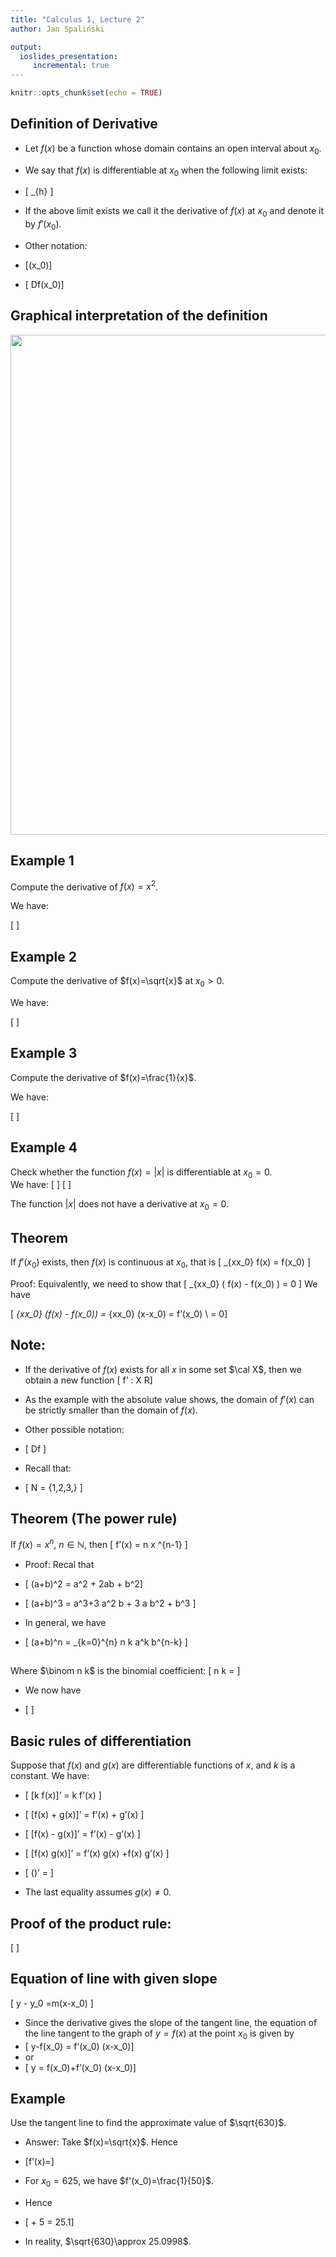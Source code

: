 ```yaml
---
title: "Calculus 1, Lecture 2"
author: Jan Spaliński

output:
  ioslides_presentation:
     incremental: true
---
```


```r
knitr::opts_chunk$set(echo = TRUE)
```

## Definition of Derivative

- Let $f(x)$ be a function whose domain contains an open interval about $x_0$. 
- We say that $f(x)$ is differentiable at $x_0$ when the following limit exists:

- \[ \lim_{h\to 0} \frac{f(x_0+h)-f(x_0)}{h}\]

- If the above limit exists we call it the derivative of $f(x)$ at $x_0$ and denote it by
$f'(x_0)$.

- Other notation:

- \[\frac{df}{dx}(x_0)\]
- \[ Df(x_0)\]


## Graphical interpretation of the definition

<img src="img/derivative_sqrt.png" width="800px" class="center">

## Example 1 

 Compute the derivative of $f(x)=x^2$.  

 We have:

\[\begin{align} f'(x_0) &= \lim_{h\to 0} \frac{f(x_0+h)-f(x_0)}{h} \\
            &= \lim_{h\to 0} \frac{(x_0+h)^2-x_0^2}{h} \\
            &= \lim_{h\to 0} \frac{x_0^2+2x_0 h + h^2-x_0^2}{h} \\
            &= \lim_{h\to 0} \frac{2 x_0 h +h^2}{h} \\
            &= \lim_{h\to 0} {2 x_0  + h} \\
            &= 2 x_0  \\
\end{align}
\]

## Example 2 

Compute the derivative of $f(x)=\sqrt{x}$ at $x_0>0$.  

We have:

\[\begin{align} f'(x_0) &= \lim_{h\to 0} \frac{f(x_0+h)-f(x_0)}{h} \\
            &= \lim_{h\to 0} \frac{\sqrt{x_0+h}-\sqrt{x_0}}{h} \\
           &= \lim_{h\to 0} \frac{x_0+h-x_0}{h(\sqrt{x_0+h}+\sqrt{x_0})} \\
            &= \lim_{h\to 0} \frac{h}{h(\sqrt{x_0+h}+\sqrt{x_0})} \\
            &= \lim_{h\to 0} \frac{1}{\sqrt{x_0+h}+\sqrt{x_0}} =\frac{1}{2\sqrt{x_0}}\\
\end{align}
\]

## Example 3 

Compute the derivative of $f(x)=\frac{1}{x}$.  

We have:

\[\begin{align} f'(x_0) &= \lim_{h\to 0} \frac{f(x_0+h)-f(x_0)}{h} \\
            &= \lim_{h\to 0} \frac{\frac{1}{x_0+h}-\frac{1}{x_0}}{h} \\
            &= \lim_{h\to 0} \frac{1}{h}\frac{x_0-(x_0+h)}{(x_0+h)x_0} \\
            &= \lim_{h\to 0} \frac{1}{h}\frac{-h}{(x_0+h)x_0} \\
            &= \lim_{h\to 0} \frac{-1}{(x_0+h)x_0} = -\frac{1}{x_0^2} \\
\end{align}
\]

## Example 4 

Check whether the function $f(x)=|x|$ is differentiable at $x_0=0$.  
We have:
\[\begin{align} f'(x_0+) &= \lim_{h\to 0+} \frac{f(x_0+h)-f(x_0)}{h} \\
            &= \lim_{h\to 0+} \frac{|0+h|-|0|}{h} \\
             &= \lim_{h\to 0+} \frac{|h|}{h} =1 \\
            \end{align}
\]
\[\begin{align} f'(x_0-) &= \lim_{h\to 0-} \frac{|h|}{h} = -1 \\
            \end{align}
\]

The function  $|x|$ does not have a derivative at $x_0=0$.

## Theorem

If $f'(x_0)$ exists, then $f(x)$ is continuous at $x_0$, that is 
\[ \lim_{x\to x_0} f(x) = f(x_0) \]

 Proof: Equivalently, we need to show that
\[ \lim_{x\to x_0} \left( f(x) - f(x_0) \right) = 0 \]
We have

\[ \lim_{x\to x_0} (f(x) - f(x_0)) =
            \lim_{x\to x_0} \frac{ f(x) - f(x_0) }{x-x_0} (x-x_0) = f'(x_0)\cdot 0 \\
            = 0\]
            
## Note: 

- If the derivative of $f(x)$ exists for all $x$ in some set $\cal X$, then we obtain
a new function
\[ f' : \cal X \to \mathbb R\]

- As the example with the absolute value shows, the domain of $f'(x)$ can be strictly
smaller than the domain of $f(x)$.

- Other possible notation:
- \[ Df \quad\textrm{and}\quad  \frac{dy}{dx} \]

- Recall that: 
- \[ \mathbb N = \{1,2,3,\dots\} \]

## Theorem (The power rule)



 
If $f(x)=x^n$, $n\in \mathbb N$, then
\[ f'(x) = n x ^{n-1} \]

- Proof: Recal that
- \[ (a+b)^2 = a^2 + 2ab + b^2\]
- \[  (a+b)^3 = a^3+3 a^2 b + 3 a b^2 + b^3    \]

- In general, we have
- \[ (a+b)^n = \sum_{k=0}^{n} \binom n k a^k b^{n-k} \]

##

Where $\binom n k$ is the binomial coefficient:
\[ \binom n k = \frac{n!}{k!(n-k)!} \]

- We now have

- \[ \begin{align} 
        f'(x_0) &=  \lim_{h\to 0} \frac{f(x_0+h)-f(x_0)}{h} \\
                &=  \lim_{h\to 0} \frac{(x_0+h)^n-x_0^n}{h} \\
                &=  \lim_{h\to 0} \frac{x_0^n + n x_0^{n-1} h + \textrm{higher powers of h} -x_0^n}{h} \\
                &=  \lim_{h\to 0}  n x_0^{n-1}  + \textrm{terms involving h}  \\
                &=    n x_0^{n-1} \\
\end{align}\]

## Basic rules of differentiation

Suppose that $f(x)$ and $g(x)$ are differentiable functions of $x$, and $k$ is a constant.
We have:

- \[ [k f(x)]' = k f'(x) \] 
- \[ [f(x) + g(x)]' =  f'(x) + g'(x) \] 
- \[ [f(x) - g(x)]' =  f'(x) - g'(x) \] 
- \[ [f(x) g(x)]' =  f'(x) g(x) +f(x) g'(x) \]
- \[ \left(\frac{f(x)}{g(x)}\right)' =  \frac{f'(x) g(x) - f(x)g'(x)}{g^2(x)} \] 

- The last equality assumes $g(x)\neq 0$.

## Proof of the product rule:

\[ \begin{align}
[f(x)g(x)]' &=  \lim_{h\to 0} \frac{f(x_0+h)g(x_0+h)- f(x_0)g(x_0)}{h} \\
  &= \lim_{h\to 0} \frac{f(x_0+h)g(x_0+h) -  f(x_0)g(x_0+h)}{h}   \\                                      &\frac{ +f(x_0)g(x_0+h)-f(x_0)g(x_0)}{h} \\
  &= \lim_{h\to 0} \frac{f(x_0+h) -  f(x_0)}{h} g(x_0+h)       \\                           &+f(x_0)\frac{g(x_0+h)-g(x_0)}{h} \\
  &= f'(x_0) g(x_0) + f(x_0) g'(x_0)\\
\end{align}
\]

## Equation of line with given slope

\[ y - y_0 =m(x-x_0) \]

- Since the derivative gives the slope of the tangent line, the equation of the line
tangent to the graph of $y=f(x)$ at the point $x_0$ is given by
- \[ y-f(x_0) = f'(x_0) (x-x_0)\]
- or 
- \[ y = f(x_0)+f'(x_0) (x-x_0)\]

## Example

Use the tangent line to find the approximate value of $\sqrt{630}$.

- Answer: Take $f(x)=\sqrt{x}$. Hence
- \[f'(x)=\frac{1}{2\sqrt{x}}\]
- For $x_0=625$, we have $f'(x_0)=\frac{1}{50}$.
- Hence
- \[ \sqrt{630}\approx 25 + \frac{1}{50} 5 = 25.1\]

- In reality, $\sqrt{630}\approx 25.0998$.
